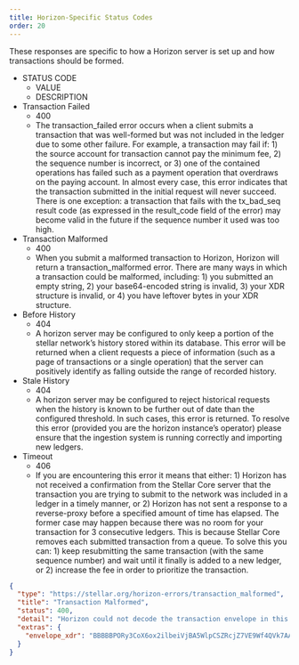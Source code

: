 ```yaml
---
title: Horizon-Specific Status Codes
order: 20
---
```



These responses are specific to how a Horizon server is set up and how transactions should be formed.

<NestedTable>

- STATUS CODE
  - VALUE
  - DESCRIPTION
- Transaction Failed
  - 400
  - The transaction_failed error occurs when a client submits a transaction that was well-formed but was not included in the ledger due to some other failure. For example, a transaction may fail if: 1) the source account for transaction cannot pay the minimum fee, 2) the sequence number is incorrect, or 3) one of the contained operations has failed such as a payment operation that overdraws on the paying account. In almost every case, this error indicates that the transaction submitted in the initial request will never succeed. There is one exception: a transaction that fails with the tx_bad_seq result code (as expressed in the result_code field of the error) may become valid in the future if the sequence number it used was too high.
- Transaction Malformed
  - 400
  - When you submit a malformed transaction to Horizon, Horizon will return a transaction_malformed error. There are many ways in which a transaction could be malformed, including: 1) you submitted an empty string, 2) your base64-encoded string is invalid, 3) your XDR structure is invalid, or 4) you have leftover bytes in your XDR structure.
- Before History
  - 404
  - A horizon server may be configured to only keep a portion of the stellar network’s history stored within its database. This error will be returned when a client requests a piece of information (such as a page of transactions or a single operation) that the server can positively identify as falling outside the range of recorded history.
- Stale History
  - 404
  - A horizon server may be configured to reject historical requests when the history is known to be further out of date than the configured threshold. In such cases, this error is returned. To resolve this error (provided you are the horizon instance’s operator) please ensure that the ingestion system is running correctly and importing new ledgers.
- Timeout
  - 406
  - If you are encountering this error it means that either: 1) Horizon has not received a confirmation from the Stellar Core server that the transaction you are trying to submit to the network was included in a ledger in a timely manner, or 2) Horizon has not sent a response to a reverse-proxy before a specified amount of time has elapsed. The former case may happen because there was no room for your transaction for 3 consecutive ledgers. This is because Stellar Core removes each submitted transaction from a queue. To solve this you can: 1) keep resubmitting the same transaction (with the same sequence number) and wait until it finally is added to a new ledger, or 2) increase the fee in order to prioritize the transaction.

</NestedTable>

<ExampleResponse title="Example Response for a 'Transaction Malformed' Status Code">

```json
{
  "type": "https://stellar.org/horizon-errors/transaction_malformed",
  "title": "Transaction Malformed",
  "status": 400,
  "detail": "Horizon could not decode the transaction envelope in this request. A transaction should be an XDR TransactionEnvelope struct encoded using base64.  The envelope read from this request is echoed in the `extras.envelope_xdr` field of this response for your convenience.",
  "extras": {
    "envelope_xdr": "BBBBBPORy3CoX6ox2ilbeiVjBA5WlpCSZRcjZ7VE9Wf4QVk7AAAAZAAAQz0AAAACAAAAAAAAAAAAAAABAAAAAAAAAAEAAAAA85HLcKhfqjHaKVt6JWMEDlaWkJJlFyNntUT1Z/hBWTsAAAAAAAAAAAL68IAAAAAAAAAAARN17BEAAABAA9Ad7OKc7y60NT/JuobaHOfmuq8KbZqcV6G/es94u9yT84fi0aI7tJsFMOyy8cZ4meY3Nn908OU+KfRWV40UCw=="
  }
}
```

</ExampleResponse>
